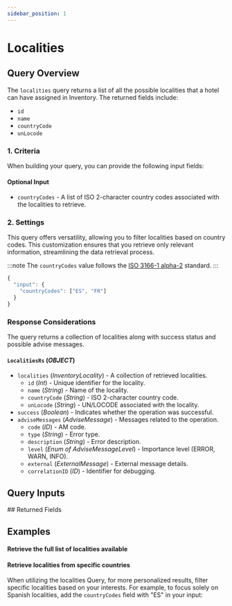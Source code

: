 ```yaml
---
sidebar_position: 1
---
```



























































# Localities

## Query Overview

The `localities` query returns a list of all the possible localities that a hotel can have assigned in Inventory. The returned fields include:

* `id`
* `name`
* `countryCode`
* `unLocode`

### 1. Criteria

When building your query, you can provide the following input fields:

#### Optional Input
* `countryCodes` - A list of ISO 2-character country codes associated with the localities to retrieve.

### 2. Settings

This query offers versatility, allowing you to filter localities based on country codes. This customization ensures that you retrieve only relevant information, streamlining the data retrieval process.

:::note
The `countryCodes` value follows the [ISO 3166-1 alpha-2](https://en.wikipedia.org/wiki/ISO_3166-1_alpha-2) standard.
:::

```js
{
  "input": {
    "countryCodes": ["ES", "FR"]
  }
}
```

### Response Considerations

The query returns a collection of localities along with success status and possible advise messages.

#### `LocalitiesRs` (*OBJECT*)
* `localities` (*InventoryLocality*) - A collection of retrieved localities.
    * `id` (*Int*) - Unique identifier for the locality.
    * `name` (*String*) - Name of the locality.
    * `countryCode` (*String*) - ISO 2-character country code.
    * `unLocode` (*String*) - UN/LOCODE associated with the locality.
* `success` (*Boolean*) - Indicates whether the operation was successful.
* `adviseMessages` (*AdviseMessage*) - Messages related to the operation.
    * `code` (*ID*) - AM code.
    * `type` (*String*) - Error type.
    * `description` (*String*) - Error description.
    * `level` (*Enum of AdviseMessageLevel*) - Importance level (ERROR, WARN, INFO).
    * `external` (*ExternalMessage*) - External message details.
    * `correlationID` (*ID*) - Identifier for debugging.

## Query Inputs

<InventoryLocalitiesFilterInput />
## Returned Fields

<LocalitiesRs />


## Examples

#### Retrieve the full list of localities available

<GraphqlSample query={localitiesQuery} variables={localitiesVariables} />


#### Retrieve localities from specific countries

When utilizing the localities Query, for more personalized results, filter specific localities based on your interests. For example, to focus solely on Spanish localities, add the `countryCodes` field with "ES" in your input:

<GraphqlSample query={localitiesQuery} variables={localitiesByCountryCodesVariables} />